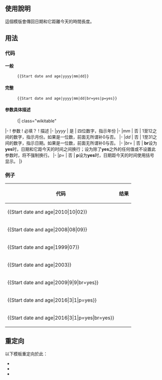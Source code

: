{{NoteTA
|G1 = IT
|G2 = MediaWiki
}}
{{Documentation subpage}}
{{High-use|11824}}
{{template shortcut|Sda}}
<!-- 在本行下編輯模板說明 -->

==使用說明==
這個模版會傳回日期和它距離今天的時間長度。

==用法==
===代码===
====一般====
:<code><nowiki>{{Start date and age|yyyy|mm|dd}}</nowiki></code>

====完整====
:<code><nowiki>{{Start date and age|yyyy|mm|dd|br=yes|p=yes}}</nowiki></code>

====参数具体描述====
:{| class="wikitable"
|-
! 参数
! 必填？
! 描述
|-
|''yyyy''
| 是
| 四位数字，指示年份
|-
|''mm''
| 否
| 1至12之间的数字，指示月份。如果是一位数，前面无所谓补0与否。
|-
|''dd''
| 否
| 1至31之间的数字，指示日期。如果是一位数，前面无所谓补0与否。
|-
|''br=''
| 否
| '''br'''设为'''yes'''时，日期和它距今天的时间之间换行；设为除了'''yes'''之外的任何值或不设置此参数时，将不强制换行。
|-
|''p=''
| 否
| '''p'''设为'''yes'''时，日期距今天的时间使用括号显示。
|}

===例子===
{| class="wikitable"
|-
!代码 !! 结果
|-
|<nowiki>{{Start date and age|2010|10|02}}</nowiki>
|{{Start date and age|2010|10|02}}
|-
|<nowiki>{{Start date and age|2008|08|09}}</nowiki>
|{{Start date and age|2008|08|09}}
|-
|<nowiki>{{Start date and age|1999|07}}</nowiki>
|{{Start date and age|1999|07}}
|-
|<nowiki>{{Start date and age|2003}}</nowiki>
|{{Start date and age|2003}}
|-
|<nowiki>{{Start date and age|2009|9|9|br=yes}}</nowiki>
|{{Start date and age|2009|9|9|br=yes}}
|-
|<nowiki>{{Start date and age|2016|3|1|p=yes}}</nowiki>
|{{Start date and age|2016|3|1|p=yes}}
|-
|<nowiki>{{Start date and age|2016|3|1|p=yes|br=yes}}</nowiki>
|{{Start date and age|2016|3|1|p=yes|br=yes}}
|}

==重定向==
以下模板重定向於此：
* {{tlx|Sda}}
* {{tlx|Release date and age}}
* {{tlx|Launch date and age}}
{{出生、逝世及日期模板|dates}}

<includeonly>{{sandbox other||
<!-- 本行下加入模板的分類，跨維基連結加入Wikidata（參見[[Wikipedia:维基数据]]） -->
[[Category:日期计算模板]]
}}</includeonly>